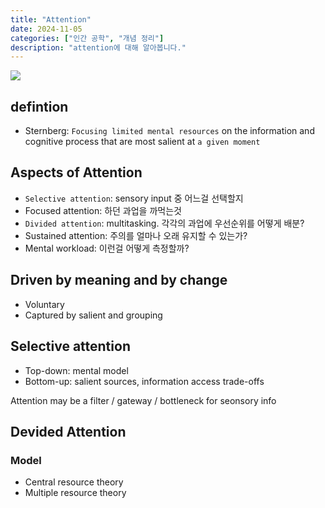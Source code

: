 ```yaml
---
title: "Attention"
date: 2024-11-05
categories: ["인간 공학", "개념 정리"]
description: "attention에 대해 알아봅니다."
---
```


![](/img/human-thumb.jpg){.post-thumbnail}

## defintion

- Sternberg: `Focusing limited mental resources` on the information and cognitive process that are most salient at `a given moment`

## Aspects of Attention

- `Selective attention`: sensory input 중 어느걸 선택할지
- Focused attention: 하던 과업을 까먹는것
- `Divided attention`: multitasking. 각각의 과업에 우선순위를 어떻게 배분?
- Sustained attention: 주의를 얼마나 오래 유지할 수 있는가?
- Mental workload: 이런걸 어떻게 측정할까?

## Driven by meaning and by change

- Voluntary
- Captured by salient and grouping

## Selective attention

- Top-down: mental model
- Bottom-up: salient sources, information access trade-offs

Attention may be a filter / gateway / bottleneck for seonsory info

## Devided Attention

### Model

- Central resource theory
- Multiple resource theory

